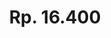 ---
title: "Rp. 16.400"
publishedAt: "https://s.shopee.co.id/50K9xUxHqz"
summary: "Crochet Pudding Keychain"
images:
  - "/images/projects/products/Crochet Pudding Keychain.jpeg"
---